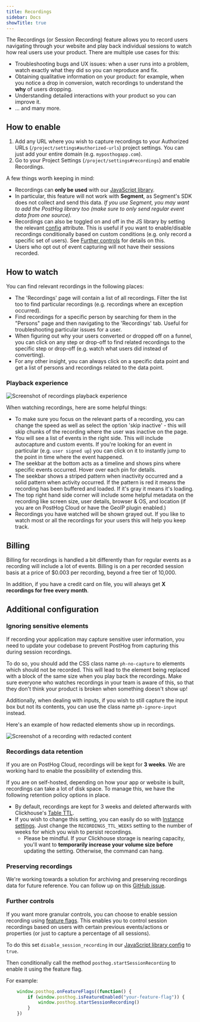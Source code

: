 ```yaml
---
title: Recordings
sidebar: Docs
showTitle: true
---
```


<FeatureAvailability allPlans />

The Recordings (or Session Recording) feature allows you to record users navigating through your website and play back individual sessions to watch how real users use your product. There are multiple use cases for this:

-   Troubleshooting bugs and UX issues: when a user runs into a problem, watch exactly what they did so you can reproduce and fix.
-   Obtaining qualitative information on your product: for example, when you notice a drop in conversion, watch recordings to understand the **why** of users dropping.
-   Understanding detailed interactions with your product so you can improve it.
-   ... and many more.

## How to enable

1. Add any URL where you wish to capture recordings to your Authorized URLs (`/project/settings#authorized-urls`) project settings. You can just add your entire domain (e.g. `myposthogapp.com`).
2. Go to your Project Settings (`/project/settings#recordings`) and enable Recordings.

A few things worth keeping in mind:

-   Recordings can **only be used** with our [JavaScript library](/docs/integrate/client/js).
-   In particular, this feature will not work with <b>Segment</b>, as Segment's SDK does not collect and send this data. _If you use
    Segment, you may want to add the PostHog library too (make sure to only send regular event data from one source)._
-   Recordings can also be toggled on and off in the JS library by setting the relevant [config](/docs/integrate/client/js/#config) attribute. This is useful if you want to enable/disable recordings conditionally based on custom conditions (e.g. only record a specific set of users). See [Further controls](#further-controls) for details on this.
-   Users who opt out of event capturing will not have their sessions recorded.

## How to watch

You can find relevant recordings in the following places:

-   The 'Recordings' page will contain a list of all recordings. Filter the list too to find particular recordings (e.g. recordings where an exception occurred).
-   Find recordings for a specific person by searching for them in the "Persons" page and then navigating to the 'Recordings' tab. Useful for troubleshooting particular issues for a user.
-   When figuring out why your users converted or dropped off on a funnel, you can click on any step or drop-off to find related recordings to the specific step or drop-off (e.g. watch what users did instead of converting).
-   For any other insight, you can always click on a specific data point and get a list of persons and recordings related to the data point.

### Playback experience

![Screenshot of recordings playback experience](../../images/features/recordings/recordings-playback.png)

When watching recordings, here are some helpful things:

-   To make sure you focus on the relevant parts of a recording, you can change the speed as well as select the option 'skip inactive' - this will skip chunks of the recording where the user was inactive on the page.
-   You will see a list of events in the right side. This will include autocapture and custom events. If you're looking for an event in particular (e.g. `user signed up`) you can click on it to instantly jump to the point in time where the event happened.
-   The seekbar at the bottom acts as a timeline and shows pins where specific events occurred. Hover over each pin for details.
-   The seekbar shows a striped pattern when inactivity occurred and a solid pattern when activity occurred. If the pattern is red it means the recording has been buffered and loaded. If it's gray it means it's loading.
-   The top right hand side corner will include some helpful metadata on the recording like screen size, user details, browser & OS, and location (if you are on PostHog Cloud or have the GeoIP plugin enabled.)
-   Recordings you have watched will be shown grayed out. If you like to watch most or all the recordings for your users this will help you keep track.

## Billing

Billing for recordings is handled a bit differently than for regular events as a recording will include a lot of events. Billing is on a per recorded session basis at a price of $0.003 per recording, beyond a free tier of 10,000.

In addition, if you have a credit card on file, you will always get <b>X recordings for free every month</b>.

## Additional configuration

### Ignoring sensitive elements

If recording your application may capture sensitive user information, you need to update your codebase to prevent PostHog from capturing this during session recordings.

To do so, you should add the CSS class name `ph-no-capture` to elements which should not be recorded. This will lead to the element being replaced with a block of the same size when you play back the recordings. Make sure everyone who watches recordings in your team is aware of this, so that they don't think your product is broken when something doesn't show up!

Additionally, when dealing with inputs, if you wish to still capture the input box but not its contents, you can use the class name `ph-ignore-input` instead.

Here's an example of how redacted elements show up in recordings.

![Screenshot of a recording with redacted content](../../images/features/recordings/recordings-redacted.png)

### Recordings data retention

If you are on PostHog Cloud, recordings will be kept for <b>3 weeks</b>. We are working hard to enable the possibility of extending this.

If you are on self-hosted, depending on how your app or website is built, recordings can take a lot of disk space. To manage this, we have the following retention policy options in place.

-   By default, recordings are kept for 3 weeks and deleted afterwards with Clickhouse's <a target="_blank" href="https://clickhouse.com/docs/en/sql-reference/statements/alter/ttl/">Table TTL</a>.
-   If you wish to change this setting, you can easily do so with [Instance settings](/docs/self-host/configure/instance-settings). Just change the `RECORDINGS_TTL_WEEKS` setting to the number of weeks for which you wish to persist recordings.
    -   Please be mindful. If your Clickhouse storage is nearing capacity, you'll want to <b>temporarily increase your volume size before</b> updating the setting. Otherwise, the command can hang.

### Preserving recordings

We're working towards a solution for archiving and preserving recordings data for future reference. You can follow up on this [GitHub issue](https://github.com/PostHog/posthog/issues/2142).

### Further controls

If you want more granular controls, you can choose to enable session recording using [feature flags](feature-flags). This enables you to control session recordings based on users with certain previous events/actions or properties (or just to capture a percentage of all sessions).

To do this set `disable_session_recording` in our [JavaScript library config](/docs/integrate/client/js/#config) to `true`.

Then conditionally call the method `posthog.startSessionRecording` to enable it using the feature flag.

For example:

```javascript
    window.posthog.onFeatureFlags((function() {
        if (window.posthog.isFeatureEnabled("your-feature-flag")) {
            window.posthog.startSessionRecording()
        }
    })
```
